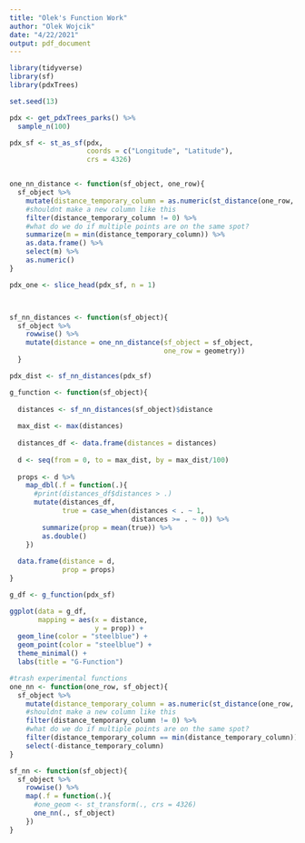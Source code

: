 ```yaml
---
title: "Olek's Function Work"
author: "Olek Wojcik"
date: "4/22/2021"
output: pdf_document
---
```

```r
library(tidyverse)
library(sf)
library(pdxTrees)
```

```r
set.seed(13)

pdx <- get_pdxTrees_parks() %>%
  sample_n(100)

pdx_sf <- st_as_sf(pdx,
                   coords = c("Longitude", "Latitude"),
                   crs = 4326)


one_nn_distance <- function(sf_object, one_row){
  sf_object %>%
    mutate(distance_temporary_column = as.numeric(st_distance(one_row, sf_object)))%>%
    #shouldnt make a new column like this
    filter(distance_temporary_column != 0) %>%
    #what do we do if multiple points are on the same spot?
    summarize(m = min(distance_temporary_column)) %>%
    as.data.frame() %>%
    select(m) %>%
    as.numeric()
}

pdx_one <- slice_head(pdx_sf, n = 1)



sf_nn_distances <- function(sf_object){
  sf_object %>%
    rowwise() %>%
    mutate(distance = one_nn_distance(sf_object = sf_object,
                                      one_row = geometry))
  }

pdx_dist <- sf_nn_distances(pdx_sf)

g_function <- function(sf_object){
  
  distances <- sf_nn_distances(sf_object)$distance
  
  max_dist <- max(distances)
  
  distances_df <- data.frame(distances = distances)
  
  d <- seq(from = 0, to = max_dist, by = max_dist/100)
  
  props <- d %>%
    map_dbl(.f = function(.){
      #print(distances_df$distances > .)
      mutate(distances_df,
             true = case_when(distances < . ~ 1,
                              distances >= . ~ 0)) %>%
        summarize(prop = mean(true)) %>%
        as.double()
    })
  
  data.frame(distance = d,
             prop = props)
}

g_df <- g_function(pdx_sf)

ggplot(data = g_df,
       mapping = aes(x = distance,
                     y = prop)) +
  geom_line(color = "steelblue") +
  geom_point(color = "steelblue") +
  theme_minimal() +
  labs(title = "G-Function")
```

```r
#trash experimental functions
one_nn <- function(one_row, sf_object){
  sf_object %>%
    mutate(distance_temporary_column = as.numeric(st_distance(one_row, sf_object)))%>%
    #shouldnt make a new column like this
    filter(distance_temporary_column != 0) %>%
    #what do we do if multiple points are on the same spot?
    filter(distance_temporary_column == min(distance_temporary_column)) %>%
    select(-distance_temporary_column)
}

sf_nn <- function(sf_object){
  sf_object %>%
    rowwise() %>%
    map(.f = function(.){
      #one_geom <- st_transform(., crs = 4326)
      one_nn(., sf_object)
    })
}
```


